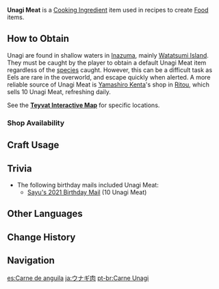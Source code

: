 {{Item Infobox
|id           = 100095
|image        = Item Unagi Meat.png
|type         = Cooking Ingredients
|invCategory  = Materials
|description  = The fresh meat of an Unagi. If handled properly, it can be used to make fresh, lovely food.
|source1      = Found in [[Inazuma]], notably [[Watatsumi Island]]
|source2      = {{Sold By}}
}}
'''Unagi Meat''' is a [[Cooking Ingredient]] item used in recipes to create [[Food]] items.

==How to Obtain==
Unagi are found in shallow waters in [[Inazuma]], mainly [[Watatsumi Island]]. They must be caught by the player to obtain a default Unagi Meat item regardless of the [[Unagi|species]] caught. However, this can be a difficult task as Eels are rare in the overworld, and escape quickly when alerted. A more reliable source of Unagi Meat is [[Yamashiro Kenta]]'s shop in [[Ritou]], which sells 10 Unagi Meat, refreshing daily.

See the '''[https://webstatic-sea.mihoyo.com/app/ys-map-sea/index.html#/map/2?shown_types=254 Teyvat Interactive Map]''' for specific locations.

===Shop Availability===
{{Shop Availability}}

==Craft Usage==
{{Craft Usage}}

==Trivia==
*The following birthday mails included Unagi Meat:
**[[Birthday/Sayu#Nap Time!|Sayu's 2021 Birthday Mail]] (10 Unagi Meat)

==Other Languages==
{{Other Languages|default_hidden = 1
|en      = Unagi Meat
|zhs     = 鳗肉
|zhs_rm  = Mánròu
|zht     = 鰻肉
|zht_rm  = Mánròu
|ja      = ウナギ肉
|ja_rm   = Unagi-niku
|ko      = 뱀장어 살코기
|ko_rm   = Baemjang'eo Salkogi
|es      = Anguila
|fr      = Anguille
|ru      = Угорь
|th      = Unagi Meat
|vi      = Thịt Lươn
|de      = Unagi-Fleisch
|id      = Unagi Meat
|pt      = Carne Unagi
}}

==Change History==
{{Change History|2.1}}

==Navigation==
{{Material Navbox|type=Crafting Materials}}

[[es:Carne de anguila]]
[[ja:ウナギ肉]]
[[pt-br:Carne Unagi]]